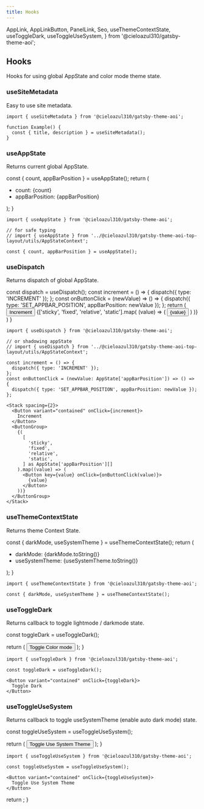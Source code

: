 ```yaml
---
title: Hooks
---
```


  AppLink,
  AppLinkButton,
  PanelLink,
  Seo,
  useThemeContextState,
  useToggleDark,
  useToggleUseSystem,
} from '@cieloazul310/gatsby-theme-aoi';

## Hooks

Hooks for using global AppState and color mode theme state.

### useSiteMetadata

Easy to use site metadata.

```tsx
import { useSiteMetadata } from '@cieloazul310/gatsby-theme-aoi';

function Example() {
  const { title, description } = useSiteMetadata();
}
```

### useAppState

Returns current global AppState.

  const { count, appBarPosition } = useAppState();
  return (
    <ul>
      <li>count: {count}</li>
      <li>appBarPosition: {appBarPosition}</li>
    </ul>
  );
}

<StateViewer />

```tsx
import { useAppState } from '@cieloazul310/gatsby-theme-aoi';

// for safe typing
// import { useAppState } from '../@cieloazul310/gatsby-theme-aoi-top-layout/utils/AppStateContext';

const { count, appBarPosition } = useAppState();
```

### useDispatch

Returns dispatch of global AppState.

  const dispatch = useDispatch();
  const increment = () => {
    dispatch({ type: 'INCREMENT' });
  };
  const onButtonClick = (newValue) => () => {
    dispatch({ type: 'SET_APPBAR_POSITION', appBarPosition: newValue });
  };
  return (
    <Stack spacing={2}>
      <Button variant="contained" onClick={increment}>
        Increment
      </Button>
      <ButtonGroup>
        {['sticky', 'fixed', 'relative', 'static'].map(
          (value) => (
            <Button key={value} onClick={onButtonClick(value)}>
              {value}
            </Button>
          )
        )}
      </ButtonGroup>
    </Stack>
  )
}

<DispatchViewer />

```tsx
import { useDispatch } from '@cieloazul310/gatsby-theme-aoi';

// or shadowing appState
// import { useDispatch } from '../@cieloazul310/gatsby-theme-aoi-top-layout/utils/AppStateContext';

const increment = () => {
  dispatch({ type: 'INCREMENT' });
};
const onButtonClick = (newValue: AppState['appBarPosition']) => () => {
  dispatch({ type: 'SET_APPBAR_POSITION', appBarPosition: newValue });
};

<Stack spacing={2}>
  <Button variant="contained" onClick={increment}>
    Increment
  </Button>
  <ButtonGroup>
    {(
      [
        'sticky',
        'fixed',
        'relative',
        'static',
      ] as AppState['appBarPosition'][]
    ).map((value) => (
      <Button key={value} onClick={onButtonClick(value)}>
        {value}
      </Button>
    ))}
  </ButtonGroup>
</Stack>
```

### useThemeContextState

Returns theme Context State.

  const { darkMode, useSystemTheme } = useThemeContextState();
  return (
    <ul>
      <li>darkMode: {darkMode.toString()}</li>
      <li>useSystemTheme: {useSystemTheme.toString()}</li>
    </ul>
  );
}

<ThemeStateViewer />

```tsx
import { useThemeContextState } from '@cieloazul310/gatsby-theme-aoi';

const { darkMode, useSystemTheme } = useThemeContextState();
```

### useToggleDark

Returns callback to toggle lightmode / darkmode state.

  const toggleDark = useToggleDark();

  return (
    <Button variant="contained" onClick={toggleDark}>
      Toggle Color mode
    </Button>
  );
}

<ToggleDarkViewer />

```tsx
import { useToggleDark } from '@cieloazul310/gatsby-theme-aoi';

const toggleDark = useToggleDark();

<Button variant="contained" onClick={toggleDark}>
  Toggle Dark
</Button>
```

### useToggleUseSystem

Returns callback to toggle useSystemTheme (enable auto dark mode) state.

  const toggleUseSystem = useToggleUseSystem();

  return (
    <Button variant="contained" onClick={toggleUseSystem}>
      Toggle Use System Theme
    </Button>
  );
}

<ToggleUseSystemViewer />

```tsx
import { useToggleUseSystem } from '@cieloazul310/gatsby-theme-aoi';

const toggleUseSystem = useToggleUseSystem();

<Button variant="contained" onClick={toggleUseSystem}>
  Toggle Use System Theme
</Button>
```


  return <Seo title="Hooks" />;
}
